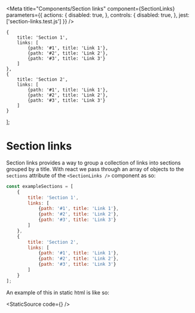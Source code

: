 
<Meta
    title="Components/Section links"
    component={SectionLinks}
    parameters={{
        actions: {
            disabled: true,
        },
        controls: {
            disabled: true,
        },
        jest: ['section-links.test.js']
    }}
/>

    {
        title: 'Section 1',
        links: [
            {path: '#1', title: 'Link 1'},
            {path: '#2', title: 'Link 2'},
            {path: '#3', title: 'Link 3'}
        ]
    },
    {
        title: 'Section 2',
        links: [
            {path: '#1', title: 'Link 1'},
            {path: '#2', title: 'Link 2'},
            {path: '#3', title: 'Link 3'}
        ]
    }
];

# Section links

Section links provides a way to group a collection of links into sections grouped by a title. With react we pass through an array of objects to the `sections` attribute of the `<SectionLinks />` component as so:

<Canvas>
    <Story name="Section links">
        <SectionLinks
            sections={exampleSections}
        />
    </Story>
</Canvas>

```js
const exampleSections = [
    {
        title: 'Section 1',
        links: [
            {path: '#1', title: 'Link 1'},
            {path: '#2', title: 'Link 2'},
            {path: '#3', title: 'Link 3'}
        ]
    },
    {
        title: 'Section 2',
        links: [
            {path: '#1', title: 'Link 1'},
            {path: '#2', title: 'Link 2'},
            {path: '#3', title: 'Link 3'}
        ]
    }
];
```

An example of this in static html is like so:

<StaticSource code={<SectionLinks sections={exampleSections} />} />
